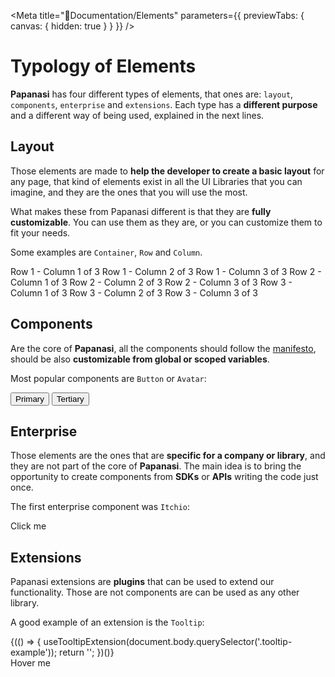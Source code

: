 
<Meta title="📗Documentation/Elements" parameters={{ previewTabs: { canvas: { hidden: true } } }} />

# Typology of Elements

**Papanasi** has four different types of elements, that ones are: `layout`, `components`, `enterprise` and `extensions`. Each type has a **different purpose** and a different way of being used, explained in the next lines.

## Layout

Those elements are made to **help the developer to create a basic layout** for any page, that kind of elements exist in all the UI Libraries that you can imagine, and they are the ones that you will use the most.

What makes these from Papanasi different is that they are **fully customizable**. You can use them as they are, or you can customize them to fit your needs.

Some examples are `Container`, `Row` and `Column`.

<Canvas>
  <Container>
    <Row>
      <Column>Row 1 - Column 1 of 3</Column>
      <Column>Row 1 - Column 2 of 3</Column>
      <Column>Row 1 - Column 3 of 3</Column>
    </Row>
    <Row>
      <Column>Row 2 - Column 1 of 3</Column>
      <Column>Row 2 - Column 2 of 3</Column>
      <Column>Row 2 - Column 3 of 3</Column>
    </Row>
    <Row>
      <Column>Row 3 - Column 1 of 3</Column>
      <Column>Row 3 - Column 2 of 3</Column>
      <Column>Row 3 - Column 3 of 3</Column>
    </Row>
  </Container>
</Canvas>

## Components

Are the core of **Papanasi**, all the components should follow the [manifesto](https://github.com/CKGrafico/papanasi#-manifesto), should be also **customizable from global or scoped variables**.

Most popular components are `Button` or `Avatar`:

<Canvas>
  <Button variant="primary">Primary</Button>
  <Button variant="tertiary" outline>
    Tertiary
  </Button>
  <Avatar name="Alis Mug" />
</Canvas>

## Enterprise

Those elements are the ones that are **specific for a company or library**, and they are not part of the core of **Papanasi**. The main idea is to bring the opportunity to create components from **SDKs** or **APIs** writing the code just once.

The first enterprise component was `Itchio`:

<Canvas>
  <Itchio user="ckgrafico" game="alice-ring" width={800} height={600}>
    <span>Click me</span>
  </Itchio>
</Canvas>

## Extensions

Papanasi extensions are **plugins** that can be used to extend our functionality. Those are not components are can be used as any other library.

A good example of an extension is the `Tooltip`:

<Canvas>
  {(() => {
    useTooltipExtension(document.body.querySelector('.tooltip-example'));
    return '';
  })()}
  <div className="tooltip-example">
    <span title="Example tooltip" style={{ fontSize: '3rem' }}>
      Hover me
    </span>
  </div>
</Canvas>
